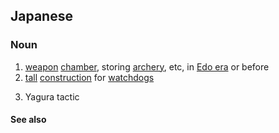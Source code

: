 ==Japanese==
{{ja-kanjitab|矢|倉}}

===Noun===
{{ja-noun|やぐら}}

# [[weapon]] [[chamber]], storing [[archery]], etc, in [[Edo era]] or before
# [[tall]] [[construction]] for [[watchdog]]s
# {{lb|ja|shogi|sort=やぐら}} Yagura tactic

====See also====
{{wikipedia|矢倉囲い|lang=ja}}